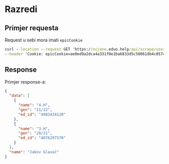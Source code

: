 
# Razredi

## Primjer requesta

<Callout emoji="⚠️">Request u sebi mora imati `epicCookie`</Callout>
```cmd
curl --location --request GET 'https://ocjene.eduo.help/api/scrape/userInfo' \
--header 'Cookie: epicCookie=ae0ed9a2dca4a331f0e1ba6833d5c50861db4c057cb46dce4190b7ae9ff6e47617d64b38d1b86d14b46bd8551c04fe1ded9ea7dfa2035a7fbf4430e66f1a9c06572646032216150e13e9433755bb4786d4a114caf462bd3c82ae43f374e6f725'
```

## Response

Primjer response-a:

```json
{
  "data": [
    {
      "name": "4.H",
      "gen": "21/22",
      "ed_id": "4983434120"
    },
    {
      "name": "3.H",
      "gen": "20/21",
      "ed_id": "4076297570"
    }
  ],
  "name": "Jakov Glavač"
}
```
